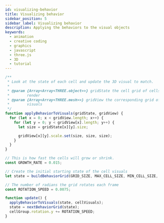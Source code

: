 ```yaml
---
id: visualizing-behavior
title: Visualizing behavior
sidebar_position: 5
sidebar_label: Visualizing behavior
description: Applying the behaviors to the visual objects
keywords:
  - animation
  - creative coding
  - graphics
  - javascript
  - three.js
  - 3D
  - tutorial
---
```


```javascript
/**
 * Look at the state of each cell and update the 3D visual to match.
 * 
 * @param {Array<Array<THREE.object>>} gridState the cell grid of cells to
 *        render
 * @param {Array<Array<THREE.mesh>>} gridView the corresponding grid of 3D 
 *        visuals
 */
function applyBehaviorToVisuals(gridState, gridView) {
  for (let x = 0; x < gridView.length; x++) {
    for (let y = 0; y < gridView[x].length; y++) {
      let size = gridState[x][y].size;

      gridView[x][y].scale.set(size, size, size);
    }
  }
}

// This is how fast the cells will grow or shrink.
const GROWTH_RATE = 0.015;

// Create the initial starting state of the cell visuals
let state = buildBehaviorGrid(GRID_SIZE, MAX_CELL_SIZE, MIN_CELL_SIZE, GROWTH_RATE);

// The number of radians the grid rotates each frame
const ROTATION_SPEED = 0.0075;

function update() {
  applyBehaviorToVisuals(state, cellVisuals);
  state = nextBehaviorGrid(state);
  cellGroup.rotation.y += ROTATION_SPEED;
}
```
